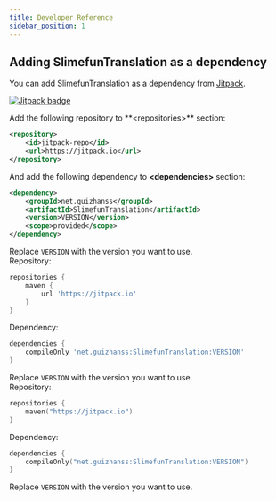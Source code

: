 ```yaml
---
title: Developer Reference
sidebar_position: 1
---
```



## Adding SlimefunTranslation as a dependency

You can add SlimefunTranslation as a dependency from [Jitpack](https://jitpack.io/#net.guizhanss/SlimefunTranslation).

[![Jitpack badge](https://jitpack.io/v/net.guizhanss/SlimefunTranslation.svg)](https://jitpack.io/#net.guizhanss/SlimefunTranslation)

<Tabs>
  <TabItem value="maven" label="Maven" default>
Add the following repository to **&lt;repositories&gt;** section:

```xml
<repository>
    <id>jitpack-repo</id>
    <url>https://jitpack.io</url>
</repository>
```

And add the following dependency to **&lt;dependencies&gt;** section:

```xml
<dependency>
    <groupId>net.guizhanss</groupId>
    <artifactId>SlimefunTranslation</artifactId>
    <version>VERSION</version>
    <scope>provided</scope>
</dependency>
```

Replace `VERSION` with the version you want to use.  
  </TabItem>
  <TabItem value="gradle" label="Gradle (Groovy)">
Repository:

```groovy
repositories {
    maven {
        url 'https://jitpack.io'
    }
}
```

Dependency:

```groovy
dependencies {
    compileOnly 'net.guizhanss:SlimefunTranslation:VERSION'
}
```

Replace `VERSION` with the version you want to use.  
  </TabItem>
  <TabItem value="gradle-kt" label="Gradle (Kotlin)">
Repository:

```kts
repositories {
    maven("https://jitpack.io")
}
```

Dependency:

```kts
dependencies {
    compileOnly("net.guizhanss:SlimefunTranslation:VERSION")
}
```

Replace `VERSION` with the version you want to use.  
  </TabItem>
</Tabs>

